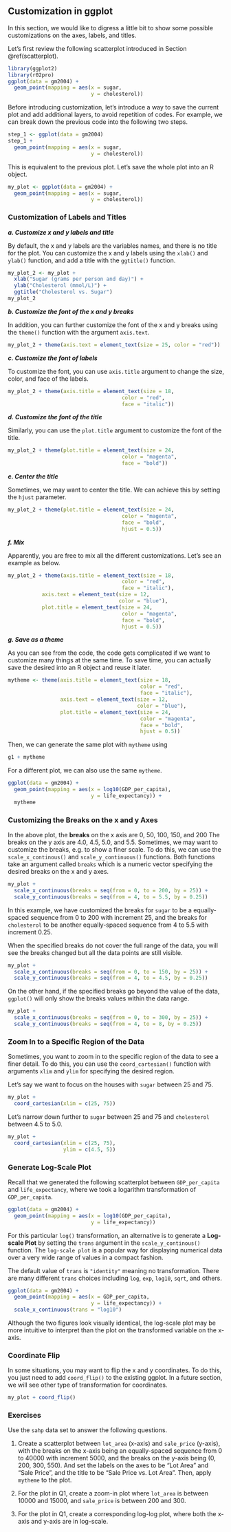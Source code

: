 ## Customization in ggplot {#customization}


In this section, we would like to digress a little bit to show some possible 
customizations on the axes, labels, and titles. 

Let's first review the following scatterplot introduced in Section \@ref(scatterplot).

```r
library(ggplot2)
library(r02pro)
ggplot(data = gm2004) + 
  geom_point(mapping = aes(x = sugar, 
                           y = cholesterol))
```

Before introducing customization, let's introduce a way to save the current plot and add additional layers, to avoid repetition of codes. For example, we can break down the previous code into the following two steps.

```r
step_1 <- ggplot(data = gm2004)
step_1 + 
  geom_point(mapping = aes(x = sugar, 
                           y = cholesterol))
```

This is equivalent to the previous plot. Let's save the whole plot into an R object.

```r
my_plot <- ggplot(data = gm2004) + 
  geom_point(mapping = aes(x = sugar, 
                           y = cholesterol))
```


### Customization of Labels and Titles

***a. Customize x and y labels and title***

By default, the x and y labels are the variables names, and there is no title for the plot. You can customize the x and y labels using the `xlab()` and `ylab()` function, and add a title with the `ggtitle()` function. 

```r
my_plot_2 <- my_plot + 
  xlab("Sugar (grams per person and day)") + 
  ylab("Cholesterol (mmol/L)") + 
  ggtitle("Cholesterol vs. Sugar")
my_plot_2
```

***b. Customize the font of the x and y breaks***

In addition, you can further customize the font of the x and y breaks using the `theme()` function with the argument `axis.text`.  

```r
my_plot_2 + theme(axis.text = element_text(size = 25, color = "red"))
```


***c. Customize the font of labels***

To customize the font, you can use `axis.title` argument to change the size, color, and face of the labels. 
```r
my_plot_2 + theme(axis.title = element_text(size = 18, 
                                     color = "red", 
                                     face = "italic"))
```



***d. Customize the font of the title***

Similarly, you can use the `plot.title` argument to customize the font of the title. 

```r
my_plot_2 + theme(plot.title = element_text(size = 24, 
                                     color = "magenta", 
                                     face = "bold"))
```


***e. Center the title***

Sometimes, we may want to center the title. We can achieve this by setting the `hjust` parameter. 

```r
my_plot_2 + theme(plot.title = element_text(size = 24, 
                                     color = "magenta", 
                                     face = "bold",
                                     hjust = 0.5)) 
```


***f. Mix***

Apparently, you are free to mix all the different customizations. Let's see an example as below.
```r
my_plot_2 + theme(axis.title = element_text(size = 18, 
                                     color = "red", 
                                     face = "italic"), 
           axis.text = element_text(size = 12, 
                                    color = "blue"), 
           plot.title = element_text(size = 24, 
                                     color = "magenta", 
                                     face = "bold", 
                                     hjust = 0.5))
```

***g. Save as a theme***

As you can see from the code, the code gets complicated if we want to customize many things at the same time. To save time, you can actually save the desired into an R object and reuse it later. 
```r
mytheme <- theme(axis.title = element_text(size = 18, 
                                           color = "red", 
                                           face = "italic"), 
                 axis.text = element_text(size = 12, 
                                          color = "blue"), 
                 plot.title = element_text(size = 24, 
                                           color = "magenta", 
                                           face = "bold", 
                                           hjust = 0.5))
```

Then, we can generate the same plot with `mytheme` using

```r
g1 + mytheme
```
For a different plot, we can also use the same `mytheme`.

```r
ggplot(data = gm2004) + 
  geom_point(mapping = aes(x = log10(GDP_per_capita), 
                           y = life_expectancy)) +
  mytheme
```


### Customizing the Breaks on the x and y Axes

In the above plot, the **breaks** on the x axis are 0, 50, 100, 150, and 200 The breaks on the y axis are 4.0, 4.5, 5.0, and 5.5. Sometimes, we may want to customize the breaks, e.g. to show a finer scale. To do this, we can use the `scale_x_continous()` and `scale_y_continuous()` functions. Both functions take an argument called `breaks` which is a numeric vector specifying the desired breaks on the x and y axes. 

```r
my_plot +
  scale_x_continuous(breaks = seq(from = 0, to = 200, by = 25)) +
  scale_y_continuous(breaks = seq(from = 4, to = 5.5, by = 0.25))
```

In this example, we have customized the breaks for `sugar` to be a equally-spaced sequence from 0 to 200 with increment 25, and the breaks for `cholesterol` to be another equally-spaced sequence from 4 to 5.5 with increment 0.25.

When the specified breaks do not cover the full range of the data, you will see the breaks changed but all the data points are still visible. 

```r
my_plot +
  scale_x_continuous(breaks = seq(from = 0, to = 150, by = 25)) +
  scale_y_continuous(breaks = seq(from = 4, to = 4.5, by = 0.25))
```

On the other hand, if the specified breaks go beyond the value of the data, `ggplot()` will only show the breaks values within the data range.

```r
my_plot +
  scale_x_continuous(breaks = seq(from = 0, to = 300, by = 25)) +
  scale_y_continuous(breaks = seq(from = 4, to = 8, by = 0.25))
```


### Zoom In to a Specific Region of the Data

Sometimes, you want to zoom in to the specific region of the data to see a finer detail. To do this, you can use the `coord_cartesian()` function with arguments `xlim` and `ylim` for specifying the desired region. 

Let's say we want to focus on the houses with `sugar` between 25 and 75. 

```r
my_plot +
  coord_cartesian(xlim = c(25, 75))
```

Let's narrow down further to `sugar` between 25 and 75 and `cholesterol` between 4.5 to 5.0.

```r
my_plot +
  coord_cartesian(xlim = c(25, 75),
                  ylim = c(4.5, 5))
```

### Generate Log-Scale Plot

Recall that we generated the following scatterplot between `GDP_per_capita` and `life_expectancy`, where we took a logarithm transformation of `GDP_per_capita`. 

```r
ggplot(data = gm2004) + 
  geom_point(mapping = aes(x = log10(GDP_per_capita), 
                           y = life_expectancy))
```

For this particular `log()` transformation, an alternative is to generate a **Log-scale Plot** by setting the `trans` argument in the `scale_y_continous()` function. The `log-scale plot` is a popular way for displaying numerical data over a very wide range of values in a compact fashion. 

The default value of `trans` is `"identity"` meaning no transformation. There are many different `trans` choices including `log`, `exp`, `log10`, `sqrt`, and others.

```r
ggplot(data = gm2004) + 
  geom_point(mapping = aes(x = GDP_per_capita, 
                           y = life_expectancy)) +
  scale_x_continuous(trans = "log10")
```

Although the two figures look visually identical, the log-scale plot may be more intuitive to interpret than the plot on the transformed variable on the x-axis. 


### Coordinate Flip

In some situations, you may want to flip the x and y coordinates. To do this, you just need to add `coord_flip()` to the existing ggplot. In a future section, we will see other type of transformation for coordinates. 

```r
my_plot + coord_flip()
```


### Exercises

Use the `sahp` data set to answer the following questions.

1. Create a scatterplot between `lot_area` (x-axis) and `sale_price` (y-axis), with the breaks on the x-axis being an equally-spaced sequence from 0 to 40000 with increment 5000, and the breaks on the y-axis being (0, 200, 300, 550). And set the labels on the axes to be "Lot Area" and "Sale Price", and the title to be "Sale Price vs. Lot Area". Then, apply `mytheme` to the plot.

2. For the plot in Q1, create a zoom-in plot where `lot_area` is between 10000 and 15000, and `sale_price` is between 200 and 300. 

3. For the plot in Q1, create a corresponding log-log plot, where both the x-axis and y-axis are in log-scale. 






